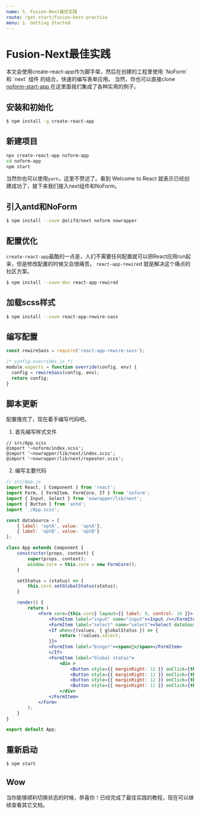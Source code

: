 ```yaml
---
name: 5. Fusion-Next最佳实践
route: /get-start/fusion-best-practise
menu: 1. Getting Started
---
```


# Fusion-Next最佳实践

<p>
    本文会使用create-react-app作为脚手架，然后在创建的工程里使用 `NoForm` 和 `next` 组件 的结合，快速的编写表单应用。
    当然，你也可以直接clone <a href="https://github.com/quirkyshop/noform-start-app" target="_blank"> noform-start-app </a>
    在这里面我们集成了各种实用的例子。
</p>

## 安装和初始化

```bash
$ npm install -g create-react-app
```

## 新建项目

```bash
npx create-react-app noform-app
cd noform-app
npm start
```

当然你也可以使用`yarn`，这里不赘述了。看到 Welcome to React 就表示已经创建成功了，接下来我们接入next组件和NoForm。

## 引入antd和NoForm

```bash
$ npm install --save @alifd/next noform nowrapper
```

## 配置优化

`create-react-app`最酷的一点是，人们不需要任何配置就可以把React应用run起来，但是修改配置的时候又会很痛苦。 
`react-app-rewire`d 就是解决这个痛点的社区方案。

```bash
$ npm install --save-dev react-app-rewired
```

## 加载scss样式

```bash
$ npm install --save react-app-rewire-sass
```

## 编写配置

```jsx
const rewireSass = require('react-app-rewire-sass');

/* config-overrides.js */
module.exports = function override(config, env) {
  config = rewireSass(config, env);
  return config;
}
```

## 脚本更新

配置撸完了，现在着手编写代码吧。

1. 首先编写样式文件

```less
// src/App.scss
@import '~noform/index.scss';
@import '~nowrapper/lib/next/index.scss';
@import '~nowrapper/lib/next/repeater.scss';
```

2. 编写主要代码

```jsx
// src/App.js
import React, { Component } from 'react';
import Form, { FormItem, FormCore, If } from 'noform';
import { Input, Select } from 'nowrapper/lib/next';
import { Button } from 'antd';
import './App.scss';

const dataSource = [
    { label: 'optA', value: 'optA'},
    { label: 'optB', value: 'optB'}
];

class App extends Component {
    constructor(props, context) {
        super(props, context);
        window.core = this.core = new FormCore();
    }

    setStatus = (status) => {
        this.core.setGlobalStatus(status);
    }

    render() {
        return (
            <Form core={this.core} layout={{ label: 8, control: 16 }}>
                <FormItem label="input" name="input"><Input /></FormItem>
                <FormItem label="select" name="select"><Select dataSource={dataSource} /></FormItem>
                <If when={(values, { globalStatus }) => {
                    return !!values.select;
                }}>
                <FormItem label="bingo!"><span>🎉</span></FormItem>
                </If>
                <FormItem label="Global status">
                    <div >
                        <Button style={{ marginRight: 12 }} onClick={this.core.reset.bind(this.core)}>Clear</Button>
                        <Button style={{ marginRight: 12 }} onClick={this.setStatus.bind(this, 'edit')}>Edit</Button>
                        <Button style={{ marginRight: 12 }} onClick={this.setStatus.bind(this, 'preview')}>Preview</Button>
                        <Button style={{ marginRight: 12 }} onClick={this.setStatus.bind(this, 'disabled')}>Disabled</Button>
                    </div>
                </FormItem>
            </Form>
        );
    }
}

export default App;
```

## 重新启动

```bash
$ npm start
```

## Wow

当你能够顺利切换状态的时候，恭喜你！已经完成了最佳实践的教程，现在可以继续查看其它文档。